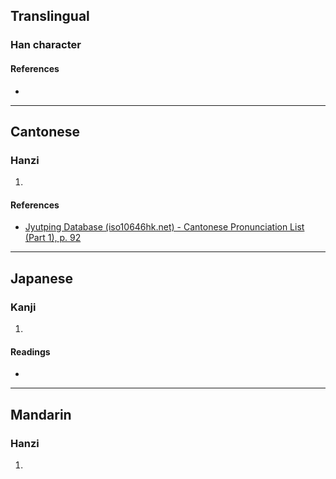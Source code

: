 {{character info/new}}
==Translingual==

===Han character===
{{Han char|rn=38|rad=女|as=05|sn=8|four=|canj=VRVP|ids=⿰女民}}

====References====
* {{Han ref|kx=0258.050|dkj=06155|hdz=21041.030|uh=59C4|ud=22980}}

----

==Cantonese==

===Hanzi===
{{yue-hanzi|jyut=[[man4]]|y=man4}}

# {{defn|lang=yue|sort=女05}}

====References====
* [http://www.iso10646hk.net/jp/document/download.jsp Jyutping Database (iso10646hk.net) - Cantonese Pronunciation List (Part 1), p. 92]

----

==Japanese==

===Kanji===
{{ja-kanji|grade=|rs=女05}}

# {{defn|lang=ja|sort=女05}}

====Readings====
* {{ja-readings|on=[[びん]] (bin), [[みん]] (min)|kun=}}

----

==Mandarin==

===Hanzi===
{{cmn-hanzi|pin=[[mín]] ([[min2]])|wg=min<sup>2</sup>}}

# {{defn|lang=cmn|sort=女05}}